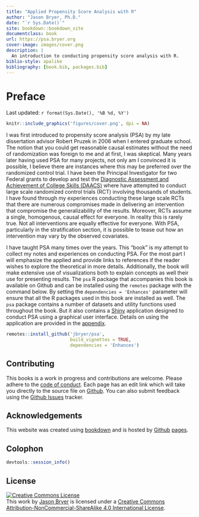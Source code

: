 ```yaml
--- 
title: "Applied Propensity Score Analysis with R"
author: "Jason Bryer, Ph.D."
date: "`r Sys.Date()`"
site: bookdown::bookdown_site
documentclass: book
url: https://psa.bryer.org
cover-image: images/cover.png
description: |
  An introduction to conducting propensity score analysis with R.
biblio-style: apalike
bibliography: [book.bib, packages.bib]
---
```


# Preface {-}

Last updated: `r format(Sys.Date(), '%B %d, %Y')`

```r
knitr::include_graphics('figures/cover.png', dpi = NA)
```

I was first introduced to propensity score analysis (PSA) by my late dissertation advisor Robert Pruzek in 2006 when I entered graduate school. The notion that you could get reasonable causal estimates without the need of randomization was foreign to me and at first, I was skeptical. Many years later having used PSA for many projects, not only am I convinced it is possible, I believe there are instances where this may be preferred over the randomized control trial. I have been the Principal Investigator for two Federal grants to develop and test the [Diagnostic Assessment and Achievement of College Skills (DAACS)](https://daacs.net) where have attempted to conduct large scale randomized control trials (RCT) involving thousands of students. I have found through my experiences conducting these large scale RCTs that there are numerous compromises made in delivering an intervention that compromise the generalizability of the results. Moreover, RCTs assume a single, homogenous, causal effect for everyone. In reality this is rarely true. Not all interventions are equally effective for everyone. With PSA, particularly in the stratification section, it is possible to tease out how an intervention may vary by the observed covariates.

I have taught PSA many times over the years. This "book" is my attempt to collect my notes and experiences on conducting PSA. For the most part I will emphasize the applied and provide links to references if the reader wishes to explore the theoretical in more details. Additionally, the book will make extensive use of visualizations both to explain concepts as well their use for presenting results. The `psa` R package that accompanies this book is available on Github and can be installed using the `remotes` package with the command below. By setting the `dependencies = 'Enhances'` parameter will ensure that all the R packages used in this book are installed as well. The `psa` package contains a number of datasets and utility functions used throughout the book. But it also contains a [Shiny](https://shiny.rstudio.com) application designed to conduct PSA using a graphical user interface. Details on using the application are provided in the [appendix](#psa_shiny).

```r
remotes::install_github('jbryer/psa',
						build_vignettes = TRUE,
						dependencies = 'Enhances')
```

## Contributing {.unnumbered}

This books is a work in progress and contributions are welcome. Please adhere to the [code of conduct](https://github.com/jbryer/psa/blob/master/CODE_OF_CONDUCT.md). Each page has an edit link which will take you directly to the source file on [Github](https://github.com/jbryer/psa). You can also submit feedback using the [Github Issues](https://github.com/jbryer/psa/issues) tracker.

## Acknowledgements {.unnumbered}

This website was created using [bookdown](https://bookdown.org) and is hosted by [Github](https://github.com/jbryer/psa) [pages](https://www.google.com/search?client=safari&rls=en&q=github+pages&ie=UTF-8&oe=UTF-8).

## Colophon {.unnumbered}

```r
devtools::session_info()
```

## License {.unnumbered}

<a rel="license" href="http://creativecommons.org/licenses/by-nc-sa/4.0/"><img alt="Creative Commons License" style="border-width:0" src="https://i.creativecommons.org/l/by-nc-sa/4.0/88x31.png" /></a><br />This work by [Jason Bryer](https://bryer.org/) is licensed under a <a rel="license" href="http://creativecommons.org/licenses/by-nc-sa/4.0/">Creative Commons Attribution-NonCommercial-ShareAlike 4.0 International License</a>.
